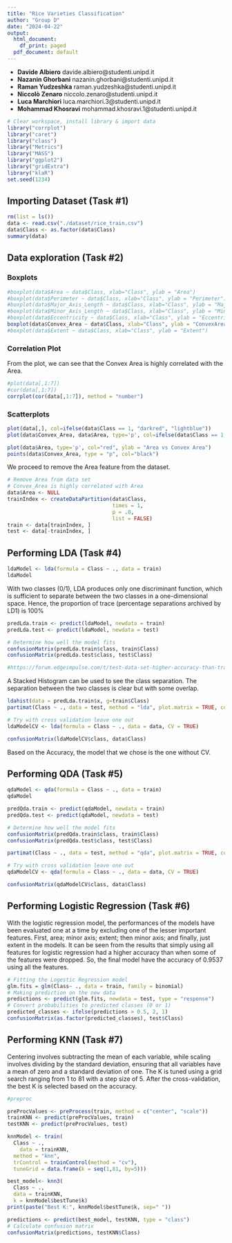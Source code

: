 ```yaml
---
title: "Rice Varieties Classification"
author: "Group D"
date: "2024-04-22"
output:
  html_document:
    df_print: paged
  pdf_document: default
---
```


-   **Davide Albiero** davide.albiero@studenti.unipd.it
-   **Nazanin Ghorbani** nazanin.ghorbani@studenti.unipd.it
-   **Raman Yudzeshka** raman.yudzeshka@studenti.unipd.it
-   **Niccolò Zenaro** niccolo.zenaro@studenti.unipd.it
-   **Luca Marchiori** luca.marchiori.3@studenti.unipd.it
-   **Mohammad Khosravi** mohammad.khosravi.1@studenti.unipd.it


```r
# Clear workspace, install library & import data
library("corrplot")
library("caret")
library("class")
library("Metrics")
library("MASS")
library("ggplot2")
library("gridExtra")
library("klaR")
set.seed(1234)
```

## Importing Dataset (Task #1)
```r
rm(list = ls())
data <- read.csv("./dataset/rice_train.csv")
data$Class <- as.factor(data$Class)
summary(data)
```
## Data exploration (Task #2)

### Boxplots
```r
#boxplot(data$Area ~ data$Class, xlab="Class", ylab = "Area")
#boxplot(data$Perimeter ~ data$Class, xlab="Class", ylab = "Perimeter")
#boxplot(data$Major_Axis_Length ~ data$Class, xlab="Class", ylab = "MajorAxisLength")
#boxplot(data$Minor_Axis_Length ~ data$Class, xlab="Class", ylab = "MinorAxisLength")
#boxplot(data$Eccentricity ~ data$Class, xlab="Class", ylab = "Eccentricity")
boxplot(data$Convex_Area ~ data$Class, xlab="Class", ylab = "ConvexArea")
#boxplot(data$Extent ~ data$Class, xlab="Class", ylab = "Extent")
```

### Correlation Plot
From the plot, we can see that the Convex Area is highly correlated with the Area.
```r
#plot(data[,1:7])
#cor(data[,1:7])
corrplot(cor(data[,1:7]), method = "number")
```

### Scatterplots
```r
plot(data[,], col=ifelse(data$Class == 1, "darkred", "lightblue"))
plot(data$Convex_Area, data$Area, type='p', col=ifelse(data$Class == 1, "darkred", "lightblue"), xlab = "ConvexArea", ylab = "Area")
```

```r
plot(data$Area, type='p', col="red", ylab = "Area vs Convex Area")
points(data$Convex_Area, type = "p", col="black")
```

We proceed to remove the Area feature from the dataset.
```r
# Remove Area from data set
# Convex_Area is highly correlated with Area
data$Area <- NULL
trainIndex <- createDataPartition(data$Class,
                                  times = 1,
                                  p = .8, 
                                  list = FALSE)
train <- data[trainIndex, ]
test <- data[-trainIndex, ]
```


## Performing LDA (Task #4)
```r
ldaModel <- lda(formula = Class ~ ., data = train)
ldaModel
```
With two classes (0/1), LDA produces only one discriminant function, which is sufficient to separate between the two classes in a one-dimensional space. Hence, the proportion of trace (percentage separations archived by LD1) is 100%
```r
predLda.train <- predict(ldaModel, newdata = train)
predLda.test <- predict(ldaModel, newdata = test)

# Determine how well the model fits
confusionMatrix(predLda.train$class, train$Class)
confusionMatrix(predLda.test$class, test$Class)
```

```r
#https://forum.edgeimpulse.com/t/test-data-set-higher-accuracy-than-training-data-set/8200
```


A Stacked Histogram can be used to see the class separation. The separation between the two classes is clear but with some overlap.
```r
ldahist(data = predLda.train$x, g=train$Class)
partimat(Class ~ ., data = test, method = "lda", plot.matrix = TRUE, col.correct='green', col.wrong='red')
```

```r
# Try with cross validation leave one out
ldaModelCV <- lda(formula = Class ~ ., data = data, CV = TRUE)

confusionMatrix(ldaModelCV$class, data$Class)
```
Based on the Accuracy, the model that we chose is the one without CV.

## Performing QDA (Task #5)
```r
qdaModel <- qda(formula = Class ~ ., data = train)
qdaModel
```

```r
predQda.train <- predict(qdaModel, newdata = train)
predQda.test <- predict(qdaModel, newdata = test)

# Determine how well the model fits
confusionMatrix(predQda.train$class, train$Class)
confusionMatrix(predQda.test$class, test$Class)
```

```r
partimat(Class ~ ., data = test, method = "qda", plot.matrix = TRUE, col.correct='green', col.wrong='red')
```

```r
# Try with cross validation leave one out
qdaModelCV <- qda(formula = Class ~ ., data = data, CV = TRUE)

confusionMatrix(qdaModelCV$class, data$Class)
```

## Performing Logistic Regression (Task #6)

With the logistic regression model, the performances of the models have been evaluated one at a time by excluding one of the lesser important features. First, area; minor axis; extent; then minor axis; and finally, just extent in the models. It can be seen from the results that simply using all features for logistic regression had a higher accuracy than when some of the features were dropped. So, the final model have the accuracy of 0.9537 using all the features.

```r
# Fitting the Logestic Regression model
glm.fits = glm(Class~ ., data = train, family = binomial)
# Making prediction on the new data
predictions <- predict(glm.fits, newdata = test, type = "response") 
# Convert probabilities to predicted classes (0 or 1)
predicted_classes <- ifelse(predictions > 0.5, 2, 1)
confusionMatrix(as.factor(predicted_classes), test$Class)
```

## Performing KNN (Task #7)

Centering involves subtracting the mean of each variable, while scaling involves dividing by the standard deviation, ensuring that all variables have a mean of zero and a standard deviation of one.
The K is tuned using a grid search ranging from 1 to 81 with a step size of 5. After the cross-validation, the best K is selected based on the accuracy.
```r
#preproc

preProcValues <- preProcess(train, method = c("center", "scale"))
trainKNN <- predict(preProcValues, train)
testKNN <- predict(preProcValues, test)

knnModel <- train(
  Class ~ ., 
	data = trainKNN,
  method = "knn", 
  trControl = trainControl(method = "cv"), 
  tuneGrid = data.frame(k = seq(1,81, by=5)))

best_model<- knn3(
  Class ~ .,
  data = trainKNN,
  k = knnModel$bestTune$k)
print(paste("Best K:", knnModel$bestTune$k, sep=" "))

predictions <- predict(best_model, testKNN, type = "class")
# Calculate confusion matrix
confusionMatrix(predictions, testKNN$Class)
```